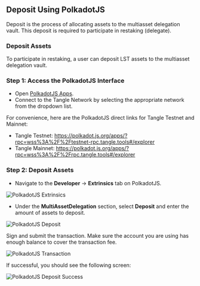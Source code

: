 ## Deposit Using PolkadotJS

Deposit is the process of allocating assets to the multiasset delegation vault. This deposit is required to participate in restaking (delegate).

### Deposit Assets

To participate in restaking, a user can deposit LST assets to the multiasset delegation vault.

### Step 1: Access the PolkadotJS Interface

- Open [PolkadotJS Apps](https://polkadot.js.org/apps/).
- Connect to the Tangle Network by selecting the appropriate network from the dropdown list.

For convenience, here are the PolkadotJS direct links for Tangle Testnet and Mainnet:

- Tangle Testnet: https://polkadot.js.org/apps/?rpc=wss%3A%2F%2Ftestnet-rpc.tangle.tools#/explorer
- Tangle Mainnet: https://polkadot.js.org/apps/?rpc=wss%3A%2F%2Frpc.tangle.tools#/explorer

### Step 2: Deposit Assets

- Navigate to the **Developer** → **Extrinsics** tab on PolkadotJS.

![PolkadotJS Extrinsics](/images/extrinsic.png)

- Under the **MultiAssetDelegation** section, select **Deposit** and enter the amount of assets to deposit.

![PolkadotJS Deposit](/images/restake/deposit/deposit.png)

Sign and submit the transaction. Make sure the account you are using has enough balance to cover the transaction fee.

![PolkadotJS Transaction](/images/restake/deposit/depositsign.png)

If successful, you should see the following screen:

![PolkadotJS Deposit Success](/images/restake/deposit/depositinblock.png)
